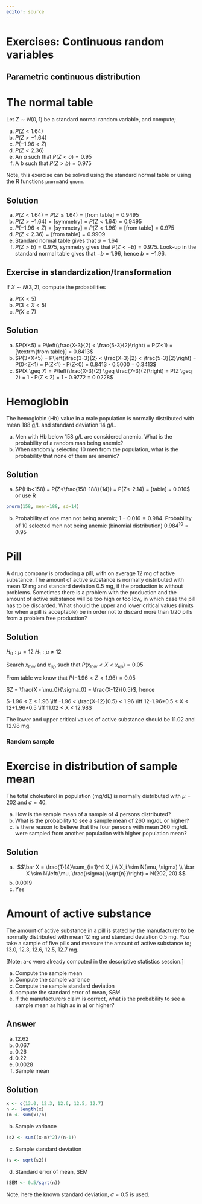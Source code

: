 ```yaml
---
editor: source
---
```



# Exercises: Continuous random variables {.unnumbered}


## Parametric continuous distribution

::: {#exr-normtable}

# The normal table

Let $Z \sim N(0,1)$ be a standard normal random variable, and compute;

  a. $P(Z<1.64)$
  b. $P(Z>-1.64)$
  c. $P(-1.96<Z)$
  d. $P(Z<2.36)$
  e. An $a$ such that $P(Z<a) = 0.95$
  f. A $b$ such that $P(Z>b) = 0.975$
      
Note, this exercise can be solved using the standard normal table or using the R functions `pnorm`and `qnorm`.

::: {.callout-note collapse="true"}

## Solution

a.  $P(Z<1.64) = P(Z \leq 1.64) = [\textrm{from table}] = 0.9495$
b.  $P(Z>-1.64) = [\textrm{symmetry}] = P(Z<1.64) = 0.9495$
c.  $P(-1.96<Z) = [\textrm{symmetry}] = P(Z<1.96) = [\textrm{from table}] = 0.975$
d.  $P(Z<2.36) = [\textrm{from table}] = 0.9909$
e.  Standard normal table gives that $a=1.64$
f.  $P(Z>b) = 0.975$, symmetry gives that $P(Z<-b)=0.975$. Look-up in the standard normal table gives that $-b=1.96$, hence $b=-1.96$.

:::
:::

::: {#exr-ztransform}
## Exercise in standardization/transformation
  
  If $X \sim N(3,2)$, compute the probabilities

  a. $P(X<5)$
  b. $P(3<X<5)$
  c. $P(X \geq 7)$

::: {.callout-note collapse="true"}

## Solution

a.  $P(X<5) = P\left(\frac{X-3}{2} < \frac{5-3}{2}\right) = P(Z<1) = [\textrm{from table}] = 0.8413$
b.  $P(3<X<5) = P\left(\frac{3-3}{2} < \frac{X-3}{2} < \frac{5-3}{2}\right) = P(0<Z<1) = P(Z<1) - P(Z<0) = 0.8413 - 0.5000 = 0.3413$
c.  $P(X \geq 7) = P\left(\frac{X-3}{2} \geq \frac{7-3}{2}\right) = P(Z \geq 2) = 1 - P(Z < 2) = 1 - 0.9772 = 0.0228$

:::
:::


::: {#exr-sumdistr}
# Hemoglobin

The hemoglobin (Hb) value in a male population is normally distributed with mean 188 g/L and standard deviation 14 g/L.
  
  a) Men with Hb below 158 g/L are considered anemic. What is the probability of a random man being anemic?
  b) When randomly selecting 10 men from the population, what is the probability that none of them are anemic?

::: {.callout-note collapse="true"}

## Solution

a)  $P(Hb<158) = P(Z<\frac{158-188}{14}) = P(Z<-2.14) = [table] = 0.016$ or use R

```r
pnorm(158, mean=188, sd=14)
```

b)  Probability of one man not being anemic; $1-0.016 = 0.984$. Probability of 10 selected men not being anemic (binomial distribution) $0.984^{10} = 0.95$

:::
:::

::: {#exr-pill}
# Pill

A drug company is producing a pill, with on average 12 mg of active substance. The amount of active substance is normally distributed with mean 12 mg and standard deviation 0.5 mg, if the production is without problems. Sometimes there is a problem with the production and the amount of active substance will be too high or too low, in which case the pill has to be discarded. What should the upper and lower critical values (limits for when a pill is acceptable) be in order not to discard more than 1/20 pills from a problem free production?

::: {.callout-note collapse="true"}
## Solution

$H_0: \mu=12$ $H_1: \mu \neq 12$

Search $x_{low}$ and $x_{up}$ such that $P(x_{low} < X < x_{up}) = 0.05$

From table we know that $P(-1.96 < Z < 1.96) = 0.05$

$Z = \frac{X - \mu_0}{\sigma_0} = \frac{X-12}{0.5}$, hence

$-1.96 < Z < 1.96 \iff -1.96 < \frac{X-12}{0.5} < 1.96 \iff 12-1.96*0.5 < X < 12+1.96*0.5 \iff 11.02 < X < 12.98$

The lower and upper critical values of active substance should be 11.02 and 12.98 mg.

:::
:::

### Random sample {.unnumbered}

::: {#exr-cholesterol}
# Exercise in distribution of sample mean
  
The total cholesterol in population (mg/dL) is normally distributed with $\mu = 202$ and $\sigma = 40$.
  
  a. How is the sample mean of a sample of 4 persons distributed?
  b. What is the probability to see a sample mean of 260 mg/dL or higher?
  c. Is there reason to believe that the four persons with mean 260 mg/dL were sampled from another population with higher population mean?

::: {.callout-note collapse="true"}
## Solution

a.  $$\bar X = \frac{1}{4}\sum_{i=1}^4 X_i \\
    X_i \sim N(\mu, \sigma) \\
    \bar X \sim N\left(\mu, \frac{\sigma}{\sqrt{n}}\right) = N(202, 20)
    $$
b.  0.0019
c.  Yes

:::
:::

::: {#exr-pill2cont}
# Amount of active substance
    
  The amount of active substance in a pill is stated by the manufacturer to be normally distributed with mean 12 mg and standard deviation 0.5 mg.
  You take a sample of five pills and measure the amount of active substance to; 13.0, 12.3, 12.6, 12.5, 12.7 mg.
  
  [Note: a-c were already computed in the descriptive statistics session.]
  
  a) Compute the sample mean
  b) Compute the sample variance
  c) Compute the sample standard deviation
  d) compute the standard error of mean, $SEM$.
  e) If the manufacturers claim is correct, what is the probability to see a sample mean as high as in a) or higher?

::: {.callout-note collapse="true"}
## Answer

a.  12.62
b.  0.067
c.  0.26
d.  0.22
e.  0.0028
f.  Sample mean
:::
::: {.callout-note collapse="true"}
## Solution

```r
x <- c(13.0, 12.3, 12.6, 12.5, 12.7)
n <- length(x)
(m <- sum(x)/n)
```

b.  Sample variance

```r
(s2 <- sum((x-m)^2)/(n-1))
```

c.  Sample standard deviation

```r
(s <- sqrt(s2))
```

d.  Standard error of mean, SEM

```r
(SEM <- 0.5/sqrt(n))
```

Note, here the known standard deviation, $\sigma=0.5$ is used.

:::
:::

